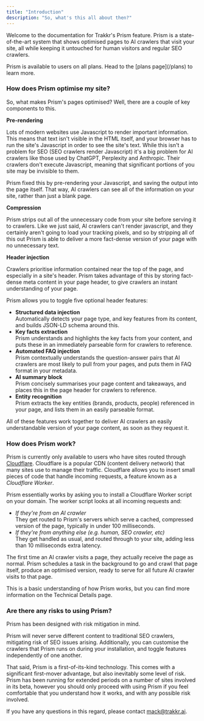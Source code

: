 ```yaml
---
title: "Introduction"
description: "So, what's this all about then?"
---
```


Welcome to the documentation for Trakkr's Prism feature. Prism is a state-of-the-art system that shows optimised pages to AI crawlers that visit your site, all while keeping it untouched for human visitors and regular SEO crawlers.

<Info>
  Prism is available to users on all plans. Head to the [plans page](/plans) to learn more.
</Info>

### How does Prism optimise my site?

So, what makes Prism's pages optimised? Well, there are a couple of key components to this.

**Pre-rendering**

Lots of modern websites use Javascript to render important information. This means that text isn't visible in the HTML itself, and your browser has to run the site's Javascript in order to see the site's text. While this isn't a problem for SEO (SEO crawlers render Javascript) it's a big problem for AI crawlers like those used by ChatGPT, Perplexity and Anthropic. Their crawlers don't execute Javascript, meaning that significant portions of you site may be invisible to them.

Prism fixed this by pre-rendering your Javascript, and saving the output into the page itself. That way, AI crawlers can see all of the information on your site, rather than just a blank page.

**Compression**

Prism strips out all of the unnecessary code from your site before serving it to crawlers. Like we just said, AI crawlers can't render javascript, and they certainly aren't going to load your tracking pixels, and so by stripping all of this out Prism is able to deliver a more fact-dense version of your page with no unnecessary text.

**Header injection**

Crawlers prioritise information contained near the top of the page, and especially in a site's header. Prism takes advantage of this by storing fact-dense meta content in your page header, to give crawlers an instant understanding of your page.

Prism allows you to toggle five optional header features:

- **Structured data injection**\
  Automatically detects your page type, and key features from its content, and builds JSON-LD schema around this.
- **Key facts extraction**\
  Prism understands and highlights the key facts from your content, and puts these in an immediately parseable form for crawlers to reference.
- **Automated FAQ injection**\
  Prism contextually understands the question-answer pairs that AI crawlers are most likely to pull from your pages, and puts them in FAQ format in your metadata.
- **AI summary block**\
  Prism concisely summarises your page content and takeaways, and places this in the page header for crawlers to reference.
- **Entity recognition**\
  Prism extracts the key entities (brands, products, people) referenced in your page, and lists them in an easily parseable format.

All of these features work together to deliver AI crawlers an easily understandable version of your page content, as soon as they request it.

### How does Prism work?

Prism is currently only available to users who have sites routed through [Cloudflare](https://cloudlflare.com). Cloudflare is a  popular CDN (content delivery network) that many sites use to manage their traffic. Cloudflare allows you to insert small pieces of code that handle incoming requests, a feature known as a _Cloudflare Worker_.

Prism essentially works by asking you to install a Cloudflare Worker script on your domain. The worker script looks at all incoming requests and:

- _If they're from an AI crawler_\
  They get routed to Prism's servers which serve a cached, compressed version of the page, typically in under 100 milliseconds.
- _If they're from anything else (e.g. human, SEO crawler, etc)_\
  They get handled as usual, and routed through to your site, adding less than 10 milliseconds extra latency.

The first time an AI crawler visits a page, they actually receive the page as normal. Prism schedules a task in the background to go and crawl that page itself, produce an optimised version, ready to serve for all future AI crawler visits to that page.

This is a basic understanding of how Prism works, but you can find more information on the Technical Details page.

### Are there any risks to using Prism?

Prism has been designed with risk mitigation in mind.

Prism will never serve different content to traditional SEO crawlers, mitigating risk of SEO issues arising. Additionally, you can customise the crawlers that Prism runs on during your installation, and toggle features independently of one another.

That said, Prism is a first-of-its-kind technology. This comes with a significant first-mover advantage, but also inevitably some level of risk. Prism has been running for extended periods on a number of sites involved in its beta, however you should only proceed with using Prism if you feel comfortable that you understand how it works, and with any possible risk involved.

If you have any questions in this regard, please contact [mack@trakkr.ai](mailto:mack@trakkr.ai).
